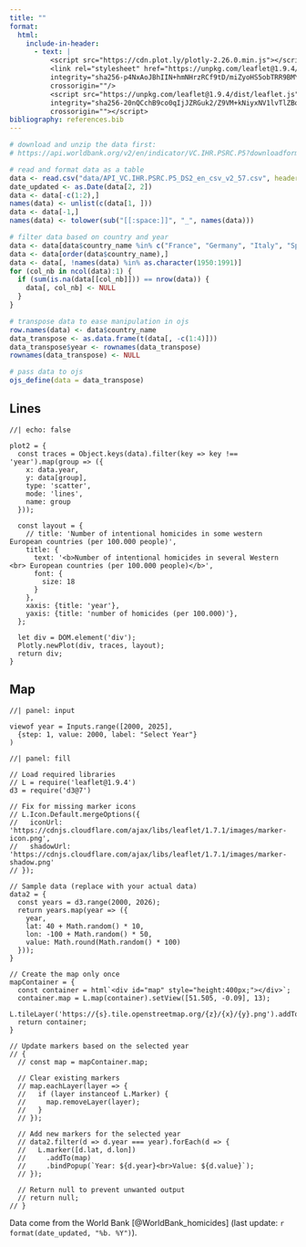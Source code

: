 ```yaml
---
title: ""
format: 
  html:
    include-in-header:
      - text: |
          <script src="https://cdn.plot.ly/plotly-2.26.0.min.js"></script>
          <link rel="stylesheet" href="https://unpkg.com/leaflet@1.9.4/dist/leaflet.css"
          integrity="sha256-p4NxAoJBhIIN+hmNHrzRCf9tD/miZyoHS5obTRR9BMY="
          crossorigin=""/>
          <script src="https://unpkg.com/leaflet@1.9.4/dist/leaflet.js"
          integrity="sha256-20nQCchB9co0qIjJZRGuk2/Z9VM+kNiyxNV1lvTlZBo="
          crossorigin=""></script>
bibliography: references.bib
---
```


```r

# download and unzip the data first:
# https://api.worldbank.org/v2/en/indicator/VC.IHR.PSRC.P5?downloadformat=csv

# read and format data as a table
data <- read.csv("data/API_VC.IHR.PSRC.P5_DS2_en_csv_v2_57.csv", header = FALSE, comment.char = "#")
date_updated <- as.Date(data[2, 2])
data <- data[-c(1:2),]
names(data) <- unlist(c(data[1, ]))
data <- data[-1,]
names(data) <- tolower(sub("[[:space:]]", "_", names(data)))

# filter data based on country and year
data <- data[data$country_name %in% c("France", "Germany", "Italy", "Spain", "United Kingdom"), ]
data <- data[order(data$country_name),]
data <- data[, !names(data) %in% as.character(1950:1991)]
for (col_nb in ncol(data):1) {
  if (sum(is.na(data[[col_nb]])) == nrow(data)) {
    data[, col_nb] <- NULL
  }
}

# transpose data to ease manipulation in ojs 
row.names(data) <- data$country_name
data_transpose <- as.data.frame(t(data[, -c(1:4)]))
data_transpose$year <- rownames(data_transpose)
rownames(data_transpose) <- NULL

# pass data to ojs
ojs_define(data = data_transpose)
```

::: {.panel-tabset}

## Lines

```ojs
//| echo: false

plot2 = {
  const traces = Object.keys(data).filter(key => key !== 'year').map(group => ({
    x: data.year,
    y: data[group],
    type: 'scatter',
    mode: 'lines',
    name: group
  }));

  const layout = {
    // title: 'Number of intentional homicides in some western European countries (per 100.000 people)',
    title: {
      text: '<b>Number of intentional homicides in several Western <br> European countries (per 100.000 people)</b>',
      font: {
        size: 18
      }
    },
    xaxis: {title: 'year'},
    yaxis: {title: 'number of homicides (per 100.000)'},
  };

  let div = DOM.element('div');
  Plotly.newPlot(div, traces, layout);
  return div;
}
```

## Map

```ojs
//| panel: input

viewof year = Inputs.range([2000, 2025],
  {step: 1, value: 2000, label: "Select Year"}
)
```

```ojs
//| panel: fill

// Load required libraries
// L = require('leaflet@1.9.4')
d3 = require('d3@7')

// Fix for missing marker icons
// L.Icon.Default.mergeOptions({
//   iconUrl: 'https://cdnjs.cloudflare.com/ajax/libs/leaflet/1.7.1/images/marker-icon.png',
//   shadowUrl: 'https://cdnjs.cloudflare.com/ajax/libs/leaflet/1.7.1/images/marker-shadow.png'
// });

// Sample data (replace with your actual data)
data2 = {
  const years = d3.range(2000, 2026);
  return years.map(year => ({
    year,
    lat: 40 + Math.random() * 10,
    lon: -100 + Math.random() * 50,
    value: Math.round(Math.random() * 100)
  }));
}

// Create the map only once
mapContainer = {
  const container = html`<div id="map" style="height:400px;"></div>`;
  container.map = L.map(container).setView([51.505, -0.09], 13);
  L.tileLayer('https://{s}.tile.openstreetmap.org/{z}/{x}/{y}.png').addTo(container.map);
  return container;
}

// Update markers based on the selected year
// {
  // const map = mapContainer.map;
  
  // Clear existing markers
  // map.eachLayer(layer => {
  //   if (layer instanceof L.Marker) {
  //     map.removeLayer(layer);
  //   }
  // });
  
  // Add new markers for the selected year
  // data2.filter(d => d.year === year).forEach(d => {
  //   L.marker([d.lat, d.lon])
  //     .addTo(map)
  //     .bindPopup(`Year: ${d.year}<br>Value: ${d.value}`);
  // });
  
  // Return null to prevent unwanted output
  // return null;
// }
```

:::

Data come from the World Bank [@WorldBank_homicides] (last update: `r format(date_updated, "%b. %Y")`).

